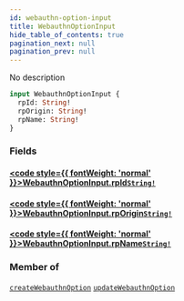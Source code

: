 ```yaml
---
id: webauthn-option-input
title: WebauthnOptionInput
hide_table_of_contents: true
pagination_next: null
pagination_prev: null
---
```








No description

```graphql
input WebauthnOptionInput {
  rpId: String!
  rpOrigin: String!
  rpName: String!
}
```


### Fields

#### [<code style={{ fontWeight: 'normal' }}>WebauthnOptionInput.<b>rpId</b></code>](#)<Bullet />[`String!`](/scalars/string) <Badge class="secondary" text="non-null"/> <Badge class="secondary" text="scalar"/>
> 
> 

#### [<code style={{ fontWeight: 'normal' }}>WebauthnOptionInput.<b>rpOrigin</b></code>](#)<Bullet />[`String!`](/scalars/string) <Badge class="secondary" text="non-null"/> <Badge class="secondary" text="scalar"/>
> 
> 

#### [<code style={{ fontWeight: 'normal' }}>WebauthnOptionInput.<b>rpName</b></code>](#)<Bullet />[`String!`](/scalars/string) <Badge class="secondary" text="non-null"/> <Badge class="secondary" text="scalar"/>
> 
> 



### Member of

[`createWebauthnOption`](/mutations/create-webauthn-option)  <Badge class="secondary" text="mutation"/><Bullet />[`updateWebauthnOption`](/mutations/update-webauthn-option)  <Badge class="secondary" text="mutation"/>



